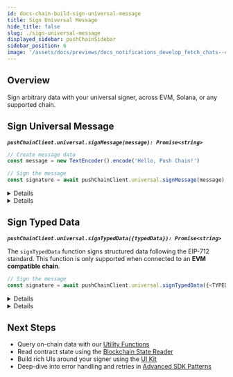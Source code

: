 ```yaml
---
id: docs-chain-build-sign-universal-message
title: Sign Universal Message
hide_title: false
slug: ./sign-universal-message
displayed_sidebar: pushChainSidebar
sidebar_position: 6
image: '/assets/docs/previews/docs_notifications_develop_fetch_chats--create_channel.png'
---
```


## Overview

Sign arbitrary data with your universal signer, across EVM, Solana, or any supported chain.

<head>
  <title>{`Sign Message | Build | Push Chain | Push Documentation`}</title>
</head>


## Sign Universal Message
**_`pushChainClient.universal.signMessage(message): Promise<string>`_**

```typescript
// Create message data
const message = new TextEncoder().encode('Hello, Push Chain!')

// Sign the message
const signature = await pushChainClient.universal.signMessage(message)
```

<Details summary="Returns `signedMessage` <string>" className="alert alert--fn-args">

```typescript
// Signed Message
'0xf10cabddd923cf05578dd253c0642009e7651286171a17b3d40f270f42e97aff56f8941ff9989333c23edb82ae1fad11b1e82b939b9e74a96ae6e3db9ae63e0b1c'
```

</Details>

<Details summary="Live Playground: Get back Signed Message" className="alert alert--live-play">

<NodeJSVirtualIDE repo={{title: "Open in Github", url: "https://github.com/pushchain/push-chain-examples/tree/main/core-sdk-functions/send-universal-transaction-quickstart"}}>

{`

    // customPropHighlightRegexStart=universal\.signMessage
    // customPropHighlightRegexEnd=\\);

    async function main() {
      // Using ethers for this demo
      // Set up wallet, provider and signer
      const wallet = ethers.Wallet.createRandom();

      // Setup provide and signer
      const provider = new ethers.JsonRpcProvider('https://evm.rpc-testnet-donut-node1.push.org/');
      const signer = wallet.connect(provider);

      // Convert to Universal Signer and Initialize Push Chain SDK
      const universalSigner = await PushChain.utils.signer.toUniversal(signer);
      const pushChainClient = await PushChain.initialize(universalSigner, {
        network: PushChain.CONSTANTS.PUSH_NETWORK.TESTNET,
      });

      // Sign Message
      console.log('Signing Message...');
      const messageToSign = new TextEncoder().encode('Hello, Push Chain!');
      const messageSignature = await pushChainClient.universal.signMessage(messageToSign);
      console.log('Message signature:', messageSignature);
    }

    await main().catch(console.error);

`}

</NodeJSVirtualIDE>

</Details>

## Sign Typed Data
**_`pushChainClient.universal.signTypedData({typedData}): Promise<string>`_**

The `signTypedData` function signs structured data following the EIP-712 standard. This function is only supported when connected to an **EVM compatible chain**.

```typescript
// Sign the message
const signature = await pushChainClient.universal.signTypedData({<TYPED_DATA>})
```

<Details summary="Returns `signedTypedData` <string>" className="alert alert--fn-args">

```typescript
// Signed Message
'0x9356ffe552cf0bdaa624c5121b1da0598a65b6bba357ba33868f92c9dedd490e1b9757b64af7dd16d5797e0e151fe731858c49defcc04894f53a4ab10429499f1c'
```

</Details>

<Details summary="Live Playground: Get back Signed Typed Data" className="alert alert--live-play">

<NodeJSVirtualIDE repo={{title: "Open in Github", url: "https://github.com/pushchain/push-chain-examples/tree/main/core-sdk-functions/send-universal-transaction-quickstart"}}>

{`

    // customPropHighlightRegexStart=universal\.signTypedData
    // customPropHighlightRegexEnd=\\);

    async function main() {
      // Using ethers for this demo
      // Set up wallet, provider and signer
      const wallet = ethers.Wallet.createRandom();

      // Setup provide and signer
      const provider = new ethers.JsonRpcProvider('https://evm.rpc-testnet-donut-node1.push.org/');
      const signer = wallet.connect(provider);

      // Convert to Universal Signer and Initialize Push Chain SDK
      const universalSigner = await PushChain.utils.signer.toUniversal(signer);
      const pushChainClient = await PushChain.initialize(universalSigner, {
        network: PushChain.CONSTANTS.PUSH_NETWORK.TESTNET,
      });

      // Sign Typed Data Example
      console.log('Signing Typed Data...')
      const domain = {
        name: 'Push Chain',
        version: '1',
        chainId: 42101, // Push testnet
        verifyingContract:
          '0x1234567890123456789012345678901234567890',
      };

      const types = {
        Person: [
          { name: 'name', type: 'string' },
          { name: 'wallet', type: 'address' },
        ],
      };

      const message = {
        name: 'Alice',
        wallet: '0x9821655B609186a9296261638FA74e1DFBA4AC88',
      };

      // Sign the typed data
      const signature = await pushChainClient.universal.signTypedData({
        domain,
        types,
        primaryType: 'Person',
        message,
      })
      console.log('Typed data signature:', signature)
    }

    await main().catch(console.error);

`}

</NodeJSVirtualIDE>

</Details>

## Next Steps

- Query on-chain data with our [Utility Functions](/docs/chain/build/utility-functions)  
- Read contract state using the [Blockchain State Reader](/docs/chain/build/reading-blockchain-state)  
- Build rich UIs around your signer using the [UI Kit](/docs/chain/ui-kit)  
- Deep-dive into error handling and retries in [Advanced SDK Patterns](/docs/chain/build/advanced-patterns)  